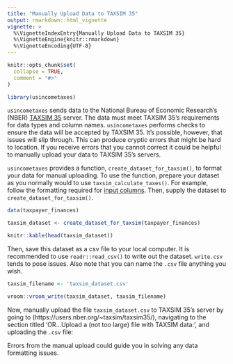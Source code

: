 ```yaml
---
title: "Manually Upload Data to TAXSIM 35"
output: rmarkdown::html_vignette
vignette: >
  %\VignetteIndexEntry{Manually Upload Data to TAXSIM 35}
  %\VignetteEngine{knitr::rmarkdown}
  %\VignetteEncoding{UTF-8}
---
```


```r
knitr::opts_chunk$set(
  collapse = TRUE,
  comment = "#>"
)
```

```r
library(usincometaxes)
```

`usincometaxes` sends data to the National Bureau of Economic Research's (NBER) [TAXSIM 35](http://taxsim.nber.org/taxsim35/) server. The data must meet TAXSIM 35's requirements for data types and column names. `usincometaxes` performs checks to ensure the data will be accepted by TAXSIM 35. It's possible, however, that issues will slip through. This can produce cryptic errors that might be hard to location. If you receive errors that you cannot correct it could be helpful to manually upload your data to TAXSIM 35's servers.

`usincometaxes` provides a function, `create_dataset_for_taxsim()`,  to format your data for manual uploading. To use the function, prepare your dataset as you normally would to use `taxsim_calculate_taxes()`. For example, follow the formatting required for [input columns](https://www.shaneorr.io/r/usincometaxes/articles/taxsim-input.html). Then, supply the dataset to `create_dataset_for_taxsim()`.

```r
data(taxpayer_finances)

taxsim_dataset <- create_dataset_for_taxsim(taxpayer_finances)

knitr::kable(head(taxsim_dataset))
```

Then, save this dataset as a csv file to your local computer. It is recommended to use `readr::read_csv()` to write out the dataset. `write.csv` tends to pose issues. Also note that you can name the `.csv` file anything you wish.

```r
taxsim_filename <- 'taxsim_dataset.csv'

vroom::vroom_write(taxsim_dataset, taxsim_filename)
```

Now, manually upload the  file `taxsim_dataset.csv` to TAXSIM 35's server by going to (https://users.nber.org/~taxsim/taxsim35/), navigating to the section titled 'OR...Upload a (not too large) file with TAXSIM data:', and uploading the `.csv` file:

Errors from the manual upload could guide you in solving any data formatting issues.
